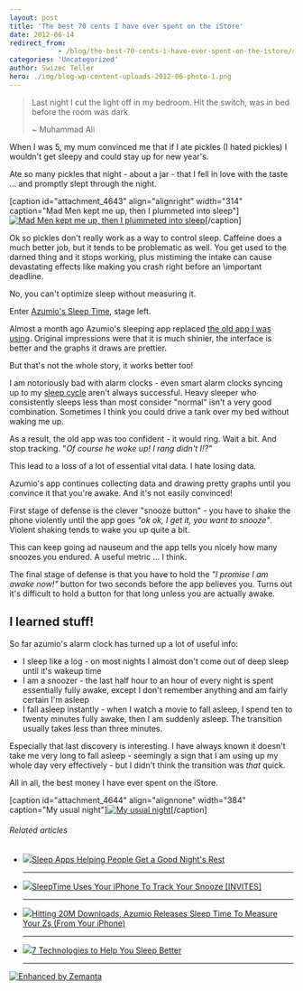 ```yaml
---
layout: post
title: 'The best 70 cents I have ever spent on the iStore'
date: 2012-06-14
redirect_from: 
            - /blog/the-best-70-cents-i-have-ever-spent-on-the-istore/swizec/4640
categories: 'Uncategorized'
author: Swizec Teller
hero: ./img/blog-wp-content-uploads-2012-06-photo-1.png
---
```

> Last night I cut the light off in my bedroom. Hit the switch, was in bed before the room was dark.
>
>
>
> ~ Muhammad Ali

When I was 5, my mum convinced me that if I ate pickles (I hated pickles) I wouldn't get sleepy and could stay up for new year's.



Ate so many pickles that night - about a jar - that I fell in love with the taste ... and promptly slept through the night.



\[caption id="attachment_4643" align="alignright" width="314" caption="Mad Men kept me up, then I plummeted into sleep"][![Mad Men kept me up, then I plummeted into sleep](http://swizec.com/blog/wp-content/uploads/2012/06/photo-1.png "Mad Men kept me up, then I plummeted into sleep")](./img/blog-wp-content-uploads-2012-06-photo-1.png)\[/caption]



Ok so pickles don't really work as a way to control sleep. Caffeine does a much better job, but it tends to be problematic as well. You get used to the darned thing and it stops working, plus mistiming the intake can cause devastating effects like making you crash right before an \\important deadline.



No, you can't optimize sleep without measuring it.



Enter [Azumio's Sleep Time](http://itunes.apple.com/us/app/sleep-time-alarm-clock-sleep/id498360026?mt=8), stage left.



Almost a month ago Azumio's sleeping app replaced [the old app I was using](http://swizec.com/blog/sleep-hacking/swizec/2851 "Sleep hacking"). Original impressions were that it is much shinier, the interface is better and the graphs it draws are prettier.



But that's not the whole story, it works better too!



I am notoriously bad with alarm clocks - even smart alarm clocks syncing up to my [sleep cycle](http://en.wikipedia.org/wiki/Circadian_rhythm "Circadian rhythm") aren't always successful. Heavy sleeper who consistently sleeps less than most consider "normal" isn't a very good combination. Sometimes I think you could drive a tank over my bed without waking me up.



As a result, the old app was too confident - it would ring. Wait a bit. And stop tracking. "_Of course he woke up! I rang didn't I!?"_



This lead to a loss of a lot of essential vital data. I hate losing data.



Azumio's app continues collecting data and drawing pretty graphs until you convince it that you're awake. And it's not easily convinced!



First stage of defense is the clever "snooze button" - you have to shake the phone violently until the app goes _"ok ok, I get it, you want to snooze"_. Violent shaking tends to wake you up quite a bit.



This can keep going ad nauseum and the app tells you nicely how many snoozes you endured. A useful metric ... I think.



The final stage of defense is that you have to hold the _"I promise I am awake now!"_ button for two seconds before the app believes you. Turns out it's difficult to hold a button for that long unless you are actually awake.

## I learned stuff!

So far azumio's alarm clock has turned up a lot of useful info:

- I sleep like a log - on most nights I almost don't come out of deep sleep until it's wakeup time
- I am a snoozer - the last half hour to an hour of every night is spent essentially fully awake, except I don't remember anything and am fairly certain I'm asleep
- I fall asleep instantly - when I watch a movie to fall asleep, I spend ten to twenty minutes fully awake, then I am suddenly asleep. The transition usually takes less than three minutes.

Especially that last discovery is interesting. I have always known it doesn't take me very long to fall asleep - seemingly a sign that I am using up my whole day very effectively - but I didn't think the transition was _that_ quick.



All in all, the best money I have ever spent on the iStore.



\[caption id="attachment_4644" align="alignnone" width="384" caption="My usual night"][![My usual night](http://swizec.com/blog/wp-content/uploads/2012/06/photo.png "My usual night")](./img/blog-wp-content-uploads-2012-06-photo.png)\[/caption]

###### Related articles

- [![](http://i.zemanta.com/87142251_80_80.jpg)](http://betakit.com/2012/05/03/sleep-apps-helping-people-get-a-good-nights-rest)[Sleep Apps Helping People Get a Good Night's Rest](http://betakit.com/2012/05/03/sleep-apps-helping-people-get-a-good-nights-rest)



  * * *



- [![](http://i.zemanta.com/82160843_80_80.jpg)](http://mashable.com/2012/03/28/sleeptime-app/)[SleepTime Uses Your iPhone To Track Your Snooze \[INVITES\]](http://mashable.com/2012/03/28/sleeptime-app/)



  * * *



- [![](http://i.zemanta.com/82208557_80_80.jpg)](http://techcrunch.com/2012/03/28/azumio-sleep-time/)[Hitting 20M Downloads, Azumio Releases Sleep Time To Measure Your Zs (From Your iPhone)](http://techcrunch.com/2012/03/28/azumio-sleep-time/)



  * * *



- [![](http://i.zemanta.com/88585834_80_80.jpg)](http://bigthink.com/ideas/7-technologies-to-help-you-sleep)[7 Technologies to Help You Sleep Better](http://bigthink.com/ideas/7-technologies-to-help-you-sleep)



  * * *



[![Enhanced by Zemanta](http://img.zemanta.com/zemified_e.png?x-id=c8946200-2ef5-4834-84a5-fd3481441fdb)](http://www.zemanta.com/?px "Enhanced by Zemanta")